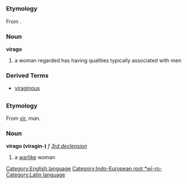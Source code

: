 =={{en}}==
[[Category:English language]]
===Etymology===
From {{la}}. [[Category:Indo-European root *wī-ro-]]
===Noun===
'''virago'''

#a woman regarded has having qualities typically associated with men
===Derived Terms===
*[[viraginous]]
=={{la}}==
[[Category:Latin language]]
===Etymology===
From [[vir]], ''man''.
===Noun===
'''virago (viragin-)''' ''f'' ''[[Wiktionary appendix:Latin third declension|3rd declension]]''

#a [[warlike]] woman